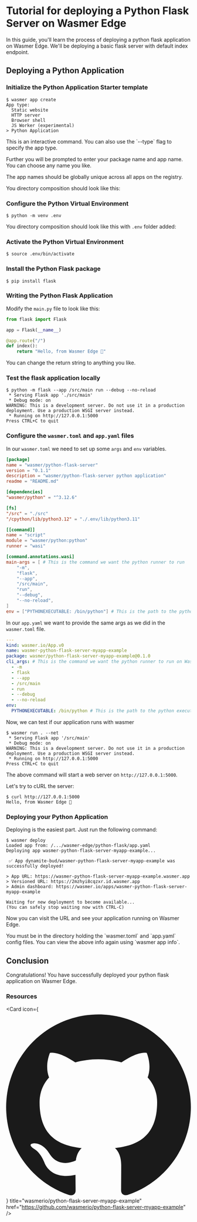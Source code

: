 
# Tutorial for deploying a Python Flask Server on Wasmer Edge

In this guide, you'll learn the process of deploying a python flask application on Wasmer Edge.
We'll be deploying a basic flask server with default index endpoint.

## Deploying a Python Application

<Steps>

<Install />

<CliVersionCallout />

<Login />

### Initialize the Python Application Starter template

```shell copy
$ wasmer app create
App type:
  Static website
  HTTP server
  Browser shell
  JS Worker (experimental)
> Python Application
```

<Callout type="info" emoji="ℹ️">
  This is an interactive command. You can also use the `--type` flag to specify
  the app type.
</Callout>

Further you will be prompted to enter your package name and app name. You can choose any name you like.

<Callout type="warning" emoji="🚧">
  The app names should be globally unique across all apps on the registry.
</Callout>

You directory composition should look like this:

<FileTree>
  <FileTree.Folder name="src" defaultOpen>
    <FileTree.File name="main.py" />
  </FileTree.Folder>
  <FileTree.File name="wasmer.toml" />
  <FileTree.File name="app.yaml" />
</FileTree>

### Configure the Python Virtual Environment

```shell copy
$ python -m venv .env
```

You directory composition should look like this with `.env` folder added:

<FileTree>
  <FileTree.Folder name=".env" />
  <FileTree.Folder name="src" defaultOpen>
    <FileTree.File name="main.py" />
  </FileTree.Folder>
  <FileTree.File name="wasmer.toml" />
  <FileTree.File name="app.yaml" />
</FileTree>

### Activate the Python Virtual Environment

```shell copy
$ source .env/bin/activate
```

### Install the Python Flask package

```shell copy
$ pip install flask
```

### Writing the Python Flask Application

Modify the `main.py` file to look like this:

```python
from flask import Flask

app = Flask(__name__)

@app.route("/")
def index():
    return "Hello, from Wasmer Edge 🚀"
```

You can change the return string to anything you like.

### Test the flask application locally

```shell copy
$ python -m flask --app /src/main run --debug --no-reload
 * Serving Flask app './src/main'
 * Debug mode: on
WARNING: This is a development server. Do not use it in a production deployment. Use a production WSGI server instead.
 * Running on http://127.0.0.1:5000
Press CTRL+C to quit
```

### Configure the `wasmer.toml` and `app.yaml` files

In our `wasmer.toml` we need to set up some `args` and `env` variables.

```toml
[package]
name = "wasmer/python-flask-server"
version = "0.1.1"
description = "wasmer/python-flask-server python application"
readme = "README.md"

[dependencies]
"wasmer/python" = "^3.12.6"

[fs]
"/src" = "./src"
"/cpython/lib/python3.12" = "./.env/lib/python3.11"

[[command]]
name = "script"
module = "wasmer/python:python"
runner = "wasi"

[command.annotations.wasi]
main-args = [ # This is the command we want the python runner to run
    "-m",
    "flask",
    "--app",
    "/src/main",
    "run",
    "--debug",
    "--no-reload",
]
env = ["PYTHONEXECUTABLE: /bin/python"] # This is the path to the python executable
```

In our `app.yaml` we want to provide the same args as we did in the `wasmer.toml` file.

```yaml
---
kind: wasmer.io/App.v0
name: wasmer-python-flask-server-myapp-example
package: wasmer/python-flask-server-myapp-example@0.1.0
cli_args: # This is the command we want the python runner to run on Wasmer Edge
  - -m
  - flask
  - --app
  - /src/main
  - run
  - --debug
  - --no-reload
env:
  PYTHONEXECUTABLE: /bin/python # This is the path to the python executable
```

Now, we can test if our application runs with wasmer

```shell copy
$ wasmer run . --net
 * Serving Flask app '/src/main'
 * Debug mode: on
WARNING: This is a development server. Do not use it in a production deployment. Use a production WSGI server instead.
 * Running on http://127.0.0.1:5000
Press CTRL+C to quit
```

The above command will start a web server on `http://127.0.0.1:5000`.

Let's try to cURL the server:

```shell copy
$ curl http://127.0.0.1:5000
Hello, from Wasmer Edge 🚀
```

### Deploying your Python Application

Deploying is the easiest part. Just run the following command:

```shell copy
$ wasmer deploy
Loaded app from: /.../wasmer-edge/python-flask/app.yaml
Deploying app wasmer-python-flask-server-myapp-example...

 ✅ App dynamite-bud/wasmer-python-flask-server-myapp-example was successfully deployed!

> App URL: https://wasmer-python-flask-server-myapp-example.wasmer.app
> Versioned URL: https://2mzhyi8cqzxr.id.wasmer.app
> Admin dashboard: https://wasmer.io/apps/wasmer-python-flask-server-myapp-example

Waiting for new deployment to become available...
(You can safely stop waiting now with CTRL-C)
```

Now you can visit the URL and see your application running on Wasmer Edge.

<Callout type="info" emoji="ℹ️">
  You must be in the directory holding the `wasmer.toml` and `app.yaml` config
  files.
</Callout>

<Callout type="transparent" emoji="💁">
  You can view the above info again using `wasmer app info`.
</Callout>

</Steps>

## Conclusion

Congratulations! You have successfully deployed your python flask application on Wasmer Edge.

### Resources

<Card
  icon={
    <svg viewBox="0 0 24 24" className=" transform scale-[120%] mr-2">
      <path
        fill="currentColor"
        d="M12 .297c-6.63 0-12 5.373-12 12 0 5.303 3.438 9.8 8.205 11.385.6.113.82-.258.82-.577 0-.285-.01-1.04-.015-2.04-3.338.724-4.042-1.61-4.042-1.61C4.422 18.07 3.633 17.7 3.633 17.7c-1.087-.744.084-.729.084-.729 1.205.084 1.838 1.236 1.838 1.236 1.07 1.835 2.809 1.305 3.495.998.108-.776.417-1.305.76-1.605-2.665-.3-5.466-1.332-5.466-5.93 0-1.31.465-2.38 1.235-3.22-.135-.303-.54-1.523.105-3.176 0 0 1.005-.322 3.3 1.23.96-.267 1.98-.399 3-.405 1.02.006 2.04.138 3 .405 2.28-1.552 3.285-1.23 3.285-1.23.645 1.653.24 2.873.12 3.176.765.84 1.23 1.91 1.23 3.22 0 4.61-2.805 5.625-5.475 5.92.42.36.81 1.096.81 2.22 0 1.606-.015 2.896-.015 3.286 0 .315.21.69.825.57C20.565 22.092 24 17.592 24 12.297c0-6.627-5.373-12-12-12"
      />
    </svg>
  }
  title="wasmerio/python-flask-server-myapp-example"
  href="https://github.com/wasmerio/python-flask-server-myapp-example"
/>
